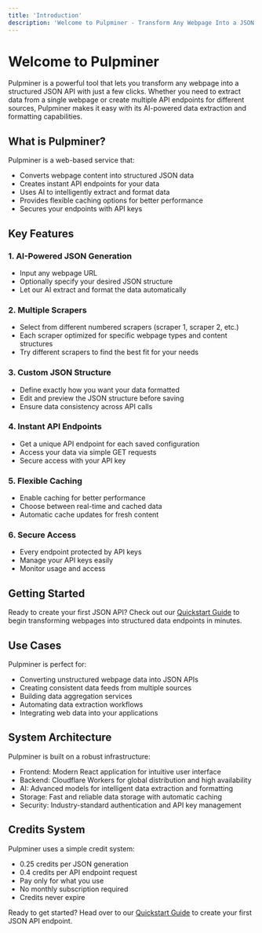```yaml
---
title: 'Introduction'
description: 'Welcome to Pulpminer - Transform Any Webpage Into a JSON API'
---
```


# Welcome to Pulpminer

Pulpminer is a powerful tool that lets you transform any webpage into a structured JSON API with just a few clicks. Whether you need to extract data from a single webpage or create multiple API endpoints for different sources, Pulpminer makes it easy with its AI-powered data extraction and formatting capabilities.

## What is Pulpminer?

Pulpminer is a web-based service that:
- Converts webpage content into structured JSON data
- Creates instant API endpoints for your data
- Uses AI to intelligently extract and format data
- Provides flexible caching options for better performance
- Secures your endpoints with API keys

## Key Features

### 1. AI-Powered JSON Generation
- Input any webpage URL
- Optionally specify your desired JSON structure
- Let our AI extract and format the data automatically

### 2. Multiple Scrapers
- Select from different numbered scrapers (scraper 1, scraper 2, etc.)
- Each scraper optimized for specific webpage types and content structures
- Try different scrapers to find the best fit for your needs

### 3. Custom JSON Structure
- Define exactly how you want your data formatted
- Edit and preview the JSON structure before saving
- Ensure data consistency across API calls

### 4. Instant API Endpoints
- Get a unique API endpoint for each saved configuration
- Access your data via simple GET requests
- Secure access with your API key

### 5. Flexible Caching
- Enable caching for better performance
- Choose between real-time and cached data
- Automatic cache updates for fresh content

### 6. Secure Access
- Every endpoint protected by API keys
- Manage your API keys easily
- Monitor usage and access

## Getting Started

Ready to create your first JSON API? Check out our [Quickstart Guide](/quickstart) to begin transforming webpages into structured data endpoints in minutes.

## Use Cases

Pulpminer is perfect for:
- Converting unstructured webpage data into JSON APIs
- Creating consistent data feeds from multiple sources
- Building data aggregation services
- Automating data extraction workflows
- Integrating web data into your applications

## System Architecture

Pulpminer is built on a robust infrastructure:
- Frontend: Modern React application for intuitive user interface
- Backend: Cloudflare Workers for global distribution and high availability
- AI: Advanced models for intelligent data extraction and formatting
- Storage: Fast and reliable data storage with automatic caching
- Security: Industry-standard authentication and API key management

## Credits System

Pulpminer uses a simple credit system:
- 0.25 credits per JSON generation
- 0.4 credits per API endpoint request
- Pay only for what you use
- No monthly subscription required
- Credits never expire

Ready to get started? Head over to our [Quickstart Guide](/quickstart) to create your first JSON API endpoint.
